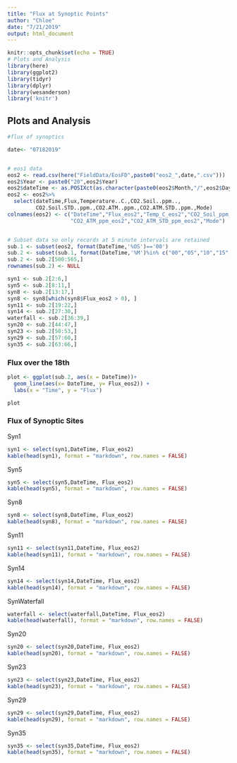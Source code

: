 ```yaml
---
title: "Flux at Synoptic Points"
author: "Chloe"
date: "7/21/2019"
output: html_document
---
```


```r
knitr::opts_chunk$set(echo = TRUE)
# Plots and Analysis
library(here)
library(ggplot2)
library(tidyr)
library(dplyr)
library(wesanderson)
library('knitr')

```

## Plots and Analysis

```r
#flux of synoptics 

date<- "07182019"


# eos1 data
eos2 <- read.csv(here("FieldData/EosFD",paste0("eos2_",date,".csv")))
eos2$Year <- paste0("20",eos2$Year)
eos2$dateTime <- as.POSIXct(as.character(paste0(eos2$Month,"/",eos2$Day,"/",eos2$Year," ",eos2$Time)), format = "%m/%d/%Y %H:%M:%OS")
eos2 <- eos2%>%
  select(dateTime,Flux,Temperature..C.,CO2.Soil..ppm..,
         CO2.Soil.STD..ppm.,CO2.ATM..ppm.,CO2.ATM.STD..ppm.,Mode)
colnames(eos2) <- c("DateTime","Flux_eos2","Temp_C_eos2","CO2_Soil_ppm_eos2","CO2_Soil_STD_ppm_eos2",
                    "CO2_ATM_ppm_eos2","CO2_ATM_STD_ppm_eos2","Mode")


# Subset data so only records at 5 minute intervals are retained
sub.1 <- subset(eos2, format(DateTime,'%OS')=='00')
sub.2 <- subset(sub.1, format(DateTime,'%M')%in% c("00","05","10","15","20","25","30","35","40","45","50","55","60"))
sub.2 <- sub.2[500:565,]
rownames(sub.2) <- NULL

syn1 <- sub.2[2:6,]
syn5 <- sub.2[8:11,]
syn8 <- sub.2[13:17,]
syn8 <- syn8[which(syn8$Flux_eos2 > 0), ]
syn11 <- sub.2[19:22,]
syn14 <- sub.2[27:30,]
waterfall <- sub.2[36:39,]
syn20 <- sub.2[44:47,]
syn23 <- sub.2[50:53,]
syn29 <- sub.2[57:60,]
syn35 <- sub.2[63:66,]

```

### Flux over the 18th
```r

plot <- ggplot(sub.2, aes(x = DateTime))+
  geom_line(aes(x= DateTime, y= Flux_eos2)) +
  labs(x = "Time", y = "Flux")

plot
```


### Flux of Synoptic Sites

Syn1
```r

syn1 <- select(syn1,DateTime, Flux_eos2)
kable(head(syn1), format = "markdown", row.names = FALSE)

```
Syn5
```r

syn5 <- select(syn5,DateTime, Flux_eos2)
kable(head(syn5), format = "markdown", row.names = FALSE)

```
Syn8
```r

syn8 <- select(syn8,DateTime, Flux_eos2)
kable(head(syn8), format = "markdown", row.names = FALSE)

```
Syn11
```r

syn11 <- select(syn11,DateTime, Flux_eos2)
kable(head(syn11), format = "markdown", row.names = FALSE)

```
Syn14
```r

syn14 <- select(syn14,DateTime, Flux_eos2)
kable(head(syn14), format = "markdown", row.names = FALSE)

```
SynWaterfall
```r

waterfall <- select(waterfall,DateTime, Flux_eos2)
kable(head(waterfall), format = "markdown", row.names = FALSE)

```
Syn20
```r

syn20 <- select(syn20,DateTime, Flux_eos2)
kable(head(syn20), format = "markdown", row.names = FALSE)

```
Syn23
```r

syn23 <- select(syn23,DateTime, Flux_eos2)
kable(head(syn23), format = "markdown", row.names = FALSE)

```
Syn29
```r

syn29 <- select(syn29,DateTime, Flux_eos2)
kable(head(syn29), format = "markdown", row.names = FALSE)

```
Syn35
```r

syn35 <- select(syn35,DateTime, Flux_eos2)
kable(head(syn35), format = "markdown", row.names = FALSE)

```